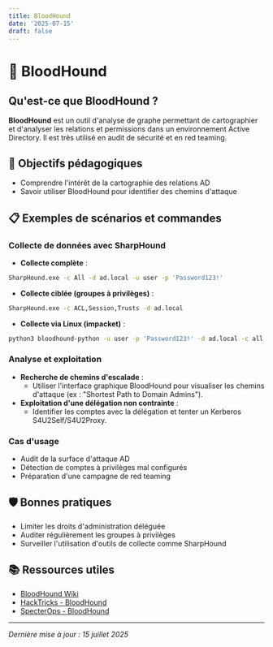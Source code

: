 ```yaml
---
title: BloodHound
date: '2025-07-15'
draft: false
---
```


# 🐶 BloodHound

## Qu'est-ce que BloodHound ? 

**BloodHound** est un outil d'analyse de graphe permettant de cartographier et d'analyser les relations et permissions dans un environnement Active Directory. Il est très utilisé en audit de sécurité et en red teaming.

## 🎯 Objectifs pédagogiques

- Comprendre l'intérêt de la cartographie des relations AD
- Savoir utiliser BloodHound pour identifier des chemins d'attaque

## 📋 Exemples de scénarios et commandes

### Collecte de données avec SharpHound

- **Collecte complète** :

```bash
SharpHound.exe -c All -d ad.local -u user -p 'Password123!'
```

- **Collecte ciblée (groupes à privilèges)** :

```bash
SharpHound.exe -c ACL,Session,Trusts -d ad.local
```

- **Collecte via Linux (impacket)** :

```bash
python3 bloodhound-python -u user -p 'Password123!' -d ad.local -c all -ns 10.10.10.2
```

### Analyse et exploitation

- **Recherche de chemins d'escalade** :
  - Utiliser l'interface graphique BloodHound pour visualiser les chemins d'attaque (ex : "Shortest Path to Domain Admins").
- **Exploitation d'une délégation non contrainte** :
  - Identifier les comptes avec la délégation et tenter un Kerberos S4U2Self/S4U2Proxy.

### Cas d'usage

- Audit de la surface d'attaque AD
- Détection de comptes à privilèges mal configurés
- Préparation d'une campagne de red teaming

## 🛡️ Bonnes pratiques

- Limiter les droits d'administration déléguée
- Auditer régulièrement les groupes à privilèges
- Surveiller l'utilisation d'outils de collecte comme SharpHound

## 📚 Ressources utiles

- [BloodHound Wiki](https://bloodhound.readthedocs.io/)
- [HackTricks - BloodHound](https://book.hacktricks.xyz/windows-hardening/active-directory-methodology/bloodhound)
- [SpecterOps - BloodHound](https://specterops.io/asset/bloodhound)

---

_Dernière mise à jour : 15 juillet 2025_

